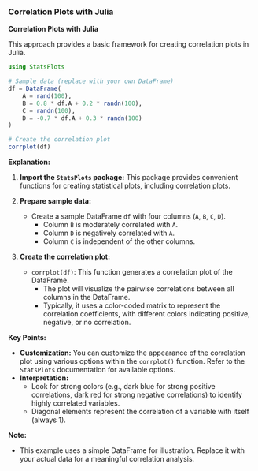 
### Correlation Plots with Julia

**Correlation Plots with Julia**

This approach provides a basic framework for creating correlation plots in Julia. 

```julia
using StatsPlots 

# Sample data (replace with your own DataFrame)
df = DataFrame(
    A = rand(100),
    B = 0.8 * df.A + 0.2 * randn(100),
    C = randn(100),
    D = -0.7 * df.A + 0.3 * randn(100)
)

# Create the correlation plot
corrplot(df) 
```

**Explanation:**

1. **Import the `StatsPlots` package:** This package provides convenient functions for creating statistical plots, including correlation plots.

2. **Prepare sample data:**
   - Create a sample DataFrame `df` with four columns (`A`, `B`, `C`, `D`). 
      - Column `B` is moderately correlated with `A`.
      - Column `D` is negatively correlated with `A`.
      - Column `C` is independent of the other columns.

3. **Create the correlation plot:** 
   - `corrplot(df)`: This function generates a correlation plot of the DataFrame. 
      - The plot will visualize the pairwise correlations between all columns in the DataFrame.
      - Typically, it uses a color-coded matrix to represent the correlation coefficients, with different colors indicating positive, negative, or no correlation.

**Key Points:**

* **Customization:** You can customize the appearance of the correlation plot using various options within the `corrplot()` function. Refer to the `StatsPlots` documentation for available options.
* **Interpretation:** 
    - Look for strong colors (e.g., dark blue for strong positive correlations, dark red for strong negative correlations) to identify highly correlated variables.
    - Diagonal elements represent the correlation of a variable with itself (always 1).

**Note:**

* This example uses a simple DataFrame for illustration. Replace it with your actual data for a meaningful correlation analysis.

